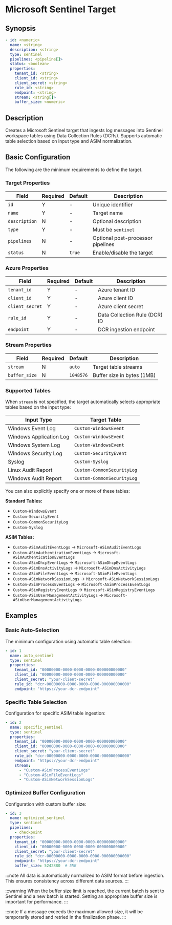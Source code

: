 # Microsoft Sentinel Target

## Synopsis

```yaml
- id: <numeric>
  name: <string>
  description: <string>
  type: sentinel
  pipelines: <pipeline[]>
  status: <boolean>
  properties:
    tenant_id: <string>
    client_id: <string>
    client_secret: <string>
    rule_id: <string>
    endpoint: <string>
    stream: <string[]>
    buffer_size: <numeric>
```

## Description

Creates a Microsoft Sentinel target that ingests log messages into Sentinel workspace tables using Data Collection Rules (DCRs). Supports automatic table selection based on input type and ASIM normalization.

## Basic Configuration

The following are the minimum requirements to define the target.

### Target Properties

|Field|Required|Default|Description|
|---|---|---|---|
|`id`|Y|-|Unique identifier|
|`name`|Y|-|Target name|
|`description`|N|-|Optional description|
|`type`|Y|-|Must be `sentinel`|
|`pipelines`|N|-|Optional post-processor pipelines|
|`status`|N|`true`|Enable/disable the target|

### Azure Properties

|Field|Required|Default|Description|
|---|---|---|---|
|`tenant_id`|Y|-|Azure tenant ID|
|`client_id`|Y|-|Azure client ID|
|`client_secret`|Y|-|Azure client secret|
|`rule_id`|Y|-|Data Collection Rule (DCR) ID|
|`endpoint`|Y|-|DCR ingestion endpoint|

### Stream Properties

|Field|Required|Default|Description|
|---|---|---|---|
|`stream`|N|`auto`|Target table streams|
|`buffer_size`|N|`1048576`|Buffer size in bytes (1MB)|

### Supported Tables

When `stream` is not specified, the target automatically selects appropriate tables based on the input type:

|Input Type|Target Table|
|---|---|
|Windows Event Log|`Custom-WindowsEvent`|
|Windows Application Log|`Custom-WindowsEvent`|
|Windows System Log|`Custom-WindowsEvent`|
|Windows Security Log|`Custom-SecurityEvent`|
|Syslog|`Custom-Syslog`|
|Linux Audit Report|`Custom-CommonSecurityLog`|
|Windows Audit Report|`Custom-CommonSecurityLog`|

You can also explicitly specify one or more of these tables:

**Standard Tables:**
- `Custom-WindowsEvent`
- `Custom-SecurityEvent`
- `Custom-CommonSecurityLog`
- `Custom-Syslog`

**ASIM Tables:**
- `Custom-ASimAuditEventLogs` → `Microsoft-ASimAuditEventLogs`
- `Custom-ASimAuthenticationEventLogs` → `Microsoft-ASimAuthenticationEventLogs`
- `Custom-ASimDhcpEventLogs` → `Microsoft-ASimDhcpEventLogs`
- `Custom-ASimDnsActivityLogs` → `Microsoft-ASimDnsActivityLogs`
- `Custom-ASimFileEventLogs` → `Microsoft-ASimFileEventLogs`
- `Custom-ASimNetworkSessionLogs` → `Microsoft-ASimNetworkSessionLogs`
- `Custom-ASimProcessEventLogs` → `Microsoft-ASimProcessEventLogs`
- `Custom-ASimRegistryEventLogs` → `Microsoft-ASimRegistryEventLogs`
- `Custom-ASimUserManagementActivityLogs` → `Microsoft-ASimUserManagementActivityLogs`

## Examples

### Basic Auto-Selection

The minimum configuration using automatic table selection:

```yaml
- id: 1
  name: auto_sentinel
  type: sentinel
  properties:
    tenant_id: "00000000-0000-0000-0000-000000000000"
    client_id: "00000000-0000-0000-0000-000000000000"
    client_secret: "your-client-secret"
    rule_id: "dcr-00000000-0000-0000-0000-000000000000"
    endpoint: "https://your-dcr-endpoint"
```

### Specific Table Selection

Configuration for specific ASIM table ingestion:

```yaml
- id: 2
  name: specific_sentinel
  type: sentinel
  properties:
    tenant_id: "00000000-0000-0000-0000-000000000000"
    client_id: "00000000-0000-0000-0000-000000000000"
    client_secret: "your-client-secret"
    rule_id: "dcr-00000000-0000-0000-0000-000000000000"
    endpoint: "https://your-dcr-endpoint"
    stream:
      - "Custom-ASimProcessEventLogs"
      - "Custom-ASimFileEventLogs"
      - "Custom-ASimNetworkSessionLogs"
```

### Optimized Buffer Configuration

Configuration with custom buffer size:

```yaml
- id: 3
  name: optimized_sentinel
  type: sentinel
  pipelines:
    - checkpoint
  properties:
    tenant_id: "00000000-0000-0000-0000-000000000000"
    client_id: "00000000-0000-0000-0000-000000000000"
    client_secret: "your-client-secret"
    rule_id: "dcr-00000000-0000-0000-0000-000000000000"
    endpoint: "https://your-dcr-endpoint"
    buffer_size: 5242880  # 5MB
```

:::note
All data is automatically normalized to ASIM format before ingestion. This ensures consistency across different data sources.
:::

:::warning
When the buffer size limit is reached, the current batch is sent to Sentinel and a new batch is started. Setting an appropriate buffer size is important for performance.
:::

:::note
If a message exceeds the maximum allowed size, it will be temporarily stored and retried in the finalization phase.
:::